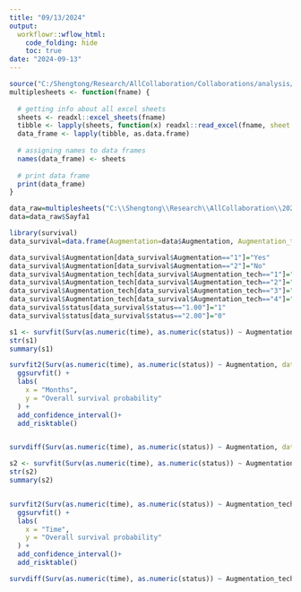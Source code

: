 ```yaml
---
title: "09/13/2024"
output:
  workflowr::wflow_html:
    code_folding: hide
    toc: true
date: "2024-09-13"
---
```



```r
source("C:/Shengtong/Research/AllCollaboration/Collaborations/analysis/Rfunctions.R")
multiplesheets <- function(fname) {
   
  # getting info about all excel sheets
  sheets <- readxl::excel_sheets(fname)
  tibble <- lapply(sheets, function(x) readxl::read_excel(fname, sheet = x))
  data_frame <- lapply(tibble, as.data.frame)
    
  # assigning names to data frames
  names(data_frame) <- sheets
    
  # print data frame
  print(data_frame)
}
```


```r
data_raw=multiplesheets("C:\\Shengtong\\Research\\AllCollaboration\\2024\\202409\\Tatli\\Data_Dr.Tatli.xlsx")
data=data_raw$Sayfa1
```


```r
library(survival)
data_survival=data.frame(Augmentation=data$Augmentation, Augmentation_tech=data$`Augmentation tech`, time=data$`Follow up`, status=data$Failure)

data_survival$Augmentation[data_survival$Augmentation=="1"]="Yes"
data_survival$Augmentation[data_survival$Augmentation=="2"]="No"
data_survival$Augmentation_tech[data_survival$Augmentation_tech=="1"]="GBR"
data_survival$Augmentation_tech[data_survival$Augmentation_tech=="2"]="Split"
data_survival$Augmentation_tech[data_survival$Augmentation_tech=="3"]="Onlay"
data_survival$Augmentation_tech[data_survival$Augmentation_tech=="4"]="Control"
data_survival$status[data_survival$status=="1.00"]="1"
data_survival$status[data_survival$status=="2.00"]="0"
```




```r

s1 <- survfit(Surv(as.numeric(time), as.numeric(status)) ~ Augmentation, data = data_survival)
str(s1)
summary(s1)

survfit2(Surv(as.numeric(time), as.numeric(status)) ~ Augmentation, data = data_survival) %>% 
  ggsurvfit() +
  labs(
    x = "Months",
    y = "Overall survival probability"
  ) +
  add_confidence_interval()+
  add_risktable()


survdiff(Surv(as.numeric(time), as.numeric(status)) ~ Augmentation, data = data_survival)
```



```r

s2 <- survfit(Surv(as.numeric(time), as.numeric(status)) ~ Augmentation_tech, data = data_survival)
str(s2)
summary(s2)


survfit2(Surv(as.numeric(time), as.numeric(status)) ~ Augmentation_tech, data = data_survival) %>% 
  ggsurvfit() +
  labs(
    x = "Time",
    y = "Overall survival probability"
  ) +
  add_confidence_interval()+
  add_risktable()

survdiff(Surv(as.numeric(time), as.numeric(status)) ~ Augmentation_tech, data = data_survival)
```
